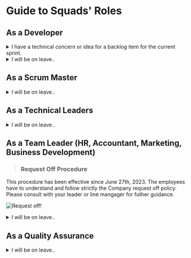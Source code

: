 # Guide to Squads' Roles 


## As a Developer

<details>
	<summary>I have a technical concern or idea for a backlog item for the current sprint.</summary>

  Reach out to the **Scrum Master**.

  Since **Scrum Master** own the lead the development sprint, they have the knowledge, responsibility, and incentive to resolve technical concerns.
</details>

<details>
	<summary>I will be on leave..</summary>

  ...
</details>

## As a Scrum Master

<details>
	<summary>I will be on leave..</summary>

  ...
</details>

## As a Technical Leaders

<details>
	<summary>I will be on leave..</summary>

</details>

## As a Team Leader (HR, Accountant, Marketing, Business Development)

>### Request Off Procedure
This procedure has been effective since June 27th, 2023. The employees have to understand and follow strictly the Company request off policy. Please consult with your leader or line mangager for futher guidance. 

![Request off!](assets/image/Requestoff.png "Request off")

<details>
	<summary>I will be on leave..</summary>

  ...
</details>

## As a Quality Assurance

<details>
	<summary>I will be on leave..</summary>

  ...
</details>